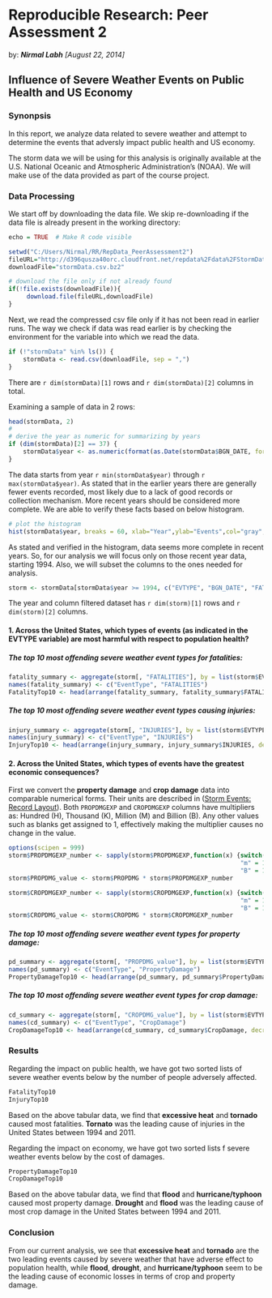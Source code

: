 # Reproducible Research: Peer Assessment 2
by: <i><b>Nirmal Labh</b> [August 22, 2014]</i>

## Influence of Severe Weather Events on Public Health and US Economy 

### Synonpsis  
In this report, we analyze data related to severe weather and attempt to determine the events that adversly impact public health and US economy. 

The storm data we will be using for this analysis is originally available at the U.S. National Oceanic and Atmospheric Administration's (NOAA). We will make use of the data provided as part of the course project.





### Data Processing
We start off by downloading the data file. 
We skip re-downloading if the data file is already present in the working directory:

```r
echo = TRUE  # Make R code visible
```

```r
setwd("C:/Users/Nirmal/RR/RepData_PeerAssessment2")
fileURL="http://d396qusza40orc.cloudfront.net/repdata%2Fdata%2FStormData.csv.bz2"
downloadFile="stormData.csv.bz2"

# download the file only if not already found
if(!file.exists(downloadFile)){
     download.file(fileURL,downloadFile)
}

```
Next, we read the compressed csv file only if it has not been read in earlier runs. The way we check if data was read earlier is by checking the environment for the variable into which we read the data.
```r
if (!"stormData" %in% ls()) {
    stormData <- read.csv(downloadFile, sep = ",")
}
```
There are `r dim(stormData)[1]` rows and `r dim(stormData)[2]` columns in total.

Examining a sample of data in 2 rows: 
```r
head(stormData, 2)
#
# derive the year as numeric for summarizing by years
if (dim(stormData)[2] == 37) {
    stormData$year <- as.numeric(format(as.Date(stormData$BGN_DATE, format = "%m/%d/%Y %H:%M:%S"), "%Y"))
}
```

The data starts from year `r min(stormData$year)` through `r max(stormData$year)`. As stated that in the earlier years there are generally fewer events recorded, most likely due to a lack of good records or collection mechanism. More recent years should be considered more complete. We are able to verify these facts based on below histogram.

```r
# plot the histogram
hist(stormData$year, breaks = 60, xlab="Year",ylab="Events",col="gray",main="Events Per Year")
```  

As stated and verified in the histogram, data seems more complete in recent years. So, for our analysis we will focus only on those recent year data, starting 1994. Also, we will subset the columns to the ones needed for analysis. 

```r
storm <- stormData[stormData$year >= 1994, c("EVTYPE", "BGN_DATE", "FATALITIES", "INJURIES", "PROPDMG", "PROPDMGEXP", "CROPDMG", "CROPDMGEXP")]
```
The year and column filtered dataset has `r dim(storm)[1]` rows and `r dim(storm)[2]` columns.

#### 1. Across the United States, which types of events (as indicated in the EVTYPE variable) are most harmful with respect to population health?

##### The top 10 most offending severe weather event types for **fatalities**:

```r
fatality_summary <- aggregate(storm[, "FATALITIES"], by = list(storm$EVTYPE), FUN = "sum")
names(fatality_summary) <- c("EventType", "FATALITIES")
FatalityTop10 <- head(arrange(fatality_summary, fatality_summary$FATALITIES, decreasing=TRUE), 10)
```

##### The top 10 most offending severe weather event types causing  **injuries**:

```r
injury_summary <- aggregate(storm[, "INJURIES"], by = list(storm$EVTYPE), FUN = "sum")
names(injury_summary) <- c("EventType", "INJURIES")
InjuryTop10 <- head(arrange(injury_summary, injury_summary$INJURIES, decreasing=TRUE), 10)
```

#### 2.	Across the United States, which types of events have the greatest economic consequences?

First we convert the **property damage** and **crop damage** data into comparable numerical forms. Their units are described in ([Storm Events: Record Layout](http://ire.org/media/uploads/files/datalibrary/samplefiles/Storm%20Events/layout08.doc)). 
Both `PROPDMGEXP` and `CROPDMGEXP` columns have multipliers as: Hundred (H), Thousand (K), Million (M) and Billion (B).
Any other values such as blanks get assigned to 1, effectively making the multiplier causes no change in the value.

```r
options(scipen = 999)
storm$PROPDMGEXP_number <- sapply(storm$PROPDMGEXP,function(x) {switch(as.character(x),  "k" = 1000, "K" = 1000,
                                                                "m" = 1000000, "M" = 1000000, 
                                                                "B" = 1000000000, 1)})
storm$PROPDMG_value <- storm$PROPDMG * storm$PROPDMGEXP_number

storm$CROPDMGEXP_number <- sapply(storm$CROPDMGEXP,function(x) {switch(as.character(x),  "k" = 1000, "K" = 1000,
                                                                "m" = 1000000, "M" = 1000000, 
                                                                "B" = 1000000000, 1)})
storm$CROPDMG_value <- storm$CROPDMG * storm$CROPDMGEXP_number
```

##### The top 10 most offending severe weather event types for **property damage**:

```r
pd_summary <- aggregate(storm[, "PROPDMG_value"], by = list(storm$EVTYPE), FUN = "sum")
names(pd_summary) <- c("EventType", "PropertyDamage")
PropertyDamageTop10 <- head(arrange(pd_summary, pd_summary$PropertyDamage, decreasing=TRUE), 10)
```

##### The top 10 most offending severe weather event types for **crop damage**:

```r
cd_summary <- aggregate(storm[, "CROPDMG_value"], by = list(storm$EVTYPE), FUN = "sum")
names(cd_summary) <- c("EventType", "CropDamage")
CropDamageTop10 <- head(arrange(cd_summary, cd_summary$CropDamage, decreasing=TRUE), 10)
```

### Results

Regarding the impact on public health, we have got two sorted lists of severe weather events below by the number of people adversely affected.
```r
FatalityTop10
InjuryTop10
```

Based on the above tabular data, we find that **excessive heat** and **tornado** caused most fatalities. **Tornato** was the leading cause of injuries in the United States between 1994 and 2011.

Regarding the impact on economy, we have got two sorted lists f severe weather events below by the cost of damages.  

```r
PropertyDamageTop10
CropDamageTop10
```

Based on the above tabular data, we find that **flood** and **hurricane/typhoon** caused most property damage. **Drought** and **flood** was the leading cause of most crop damage in the United States between 1994 and 2011.

### Conclusion  
From our current analysis, we see that **excessive heat** and **tornado** are the two leading events caused by severe weather that have adverse effect to population health, while **flood**, **drought**, and **hurricane/typhoon** seem to be the leading cause of economic losses in terms of crop and property damage.

